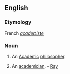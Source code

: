==English==

===Etymology===
French ''[[academiste]]''

===Noun===
{{en-noun}}

# An [[Academic]] [[philosopher]].
# {{obsolete}} An [[academician]]. - [[Ray]]